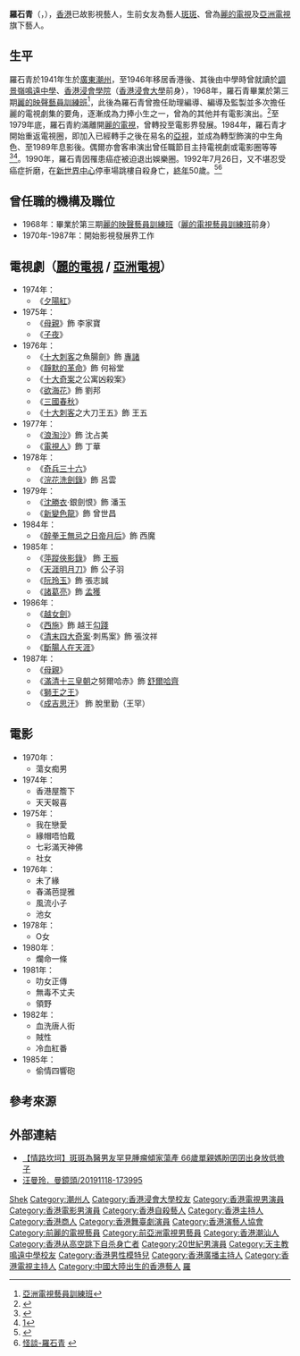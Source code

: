 {{Citation style|time=2021-04-13T02:47:38+00:00}}
{{藝人
| 類型 = 男藝人
| 姓名 = 羅石青
| 羅馬拼音 = Law Shek-Ching
| 英文名 = Danny Law
| 圖片 = Law Sek-Ching.jpg
| 圖片簡介 = 羅石青的生前相片
| 别名 = 羅石青
| 綽號 = 青仔、阿青
| 國籍 = {{BDTC}}
| 出生日期 = 1941年10月18日
| 出生地點 = {{ROC-1928}}[[廣東省|廣東省]][[潮州市|潮州市]]
| 籍貫 = [[廣東|廣東]][[潮州|潮州]]
| 配偶 = [[蘇淑萍|蘇淑萍]]
| 語言 = 廣東話、英語、普通話、潮州話
| 逝世日期 = {{death date and age|1992|7|26|1941|10|18}}
| 逝世地點 = {{HKG-1959}}[[尖沙咀|尖沙咀]][[新世界中心|新世界中心]]停車場大樓
| 職業 = 演員、節目主持、商人
| 教育程度 = 大學畢業
| 母校 = [[天主教鳴遠中學|天主教鳴遠中學]]<br>[[香港浸會大學|香港浸會學院]]
| 活躍年代 = 1960至1980年代
| 經紀公司 = [[麗的電視|麗的電視]]（1968至1979年）<br>[[亞洲電視|亞洲電視]]（1984至1989年）
| 相關團體 = 
| 網站 = 
}}

'''羅石青'''（{{lang-en|Danny Law Shek Ching}}，{{bd|1941年|10月18日|1992年|7月26日|}}），[[香港|香港]]已故影視藝人，生前女友為藝人[[斑斑|斑斑]]、曾為[[麗的電視|麗的電視]]及[[亞洲電視|亞洲電視]]旗下藝人。

== 生平 ==
羅石青於1941年生於[[廣東省|廣東]][[潮汕地區|潮州]]，至1946年移居香港後、其後由中學時曾就讀於[[天主教鳴遠中學|調景嶺鳴遠中學]]、[[香港浸會學院|香港浸會學院]]（[[香港浸會大學|香港浸會大學]]前身），1968年，羅石青畢業於第三期[[麗的映聲藝員訓練班|麗的映聲藝員訓練班]]<ref>[[亞洲電視藝員訓練班|亞洲電視藝員訓練班]]</ref>，此後為羅石青曾擔任助理編導、編導及監製並多次擔任麗的電視劇集的要角，逐漸成為力捧小生之一，曾為的其他并有電影演出。<ref>{{Cite web |url=http://hkmdb.com/db/people/view.mhtml?id=14129&display_set=big5 |title=羅石青-香港影庫 |access-date=2012-01-31 |archive-date=2021-01-27 |archive-url=https://web.archive.org/web/20210127144722/http://hkmdb.com/db/people/view.mhtml?id=14129&display_set=big5 |dead-url=no }}</ref>至1979年底，羅石青約滿離開[[麗的電視|麗的電視]]，曾轉投至電影界發展。1984年，羅石青才開始重返電視圈，即加入已經轉手之後在易名的[[亞洲電視|亞視]]，並成為轉型飾演的中生角色、至1989年息影後。偶爾亦會客串演出曾任職節目主持電視劇或電影圈等等<ref>{{Cite web |url=http://m.gerenjianli.com/Mingren/20/3anm7kpria.html |title=存档副本 |access-date=2020-11-23 |archive-date=2021-03-02 |archive-url=https://web.archive.org/web/20210302013833/http://m.gerenjianli.com/Mingren/20/3anm7kpria.html |dead-url=no }}</ref><ref>[https://movie.douban.com/celebrity/1390855/movies?sortby=time&format=pic]</ref>。1990年，羅石青因罹患癌症被迫退出娛樂圈。1992年7月26日，又不堪忍受癌症折磨，在[[新世界中心|新世界中心]]停車場跳樓自殺身亡，[[訃告|終年]]50歲。<ref>{{Cite web |url=http://leold.yuensang.com/cgi-bin/topic.cgi?action=onlineview&forum=109&topic=240&start=0&show=0&man=dddada |title=續命書也救不了 羅石青前世殺妻今世還債 |access-date=2012-01-31 |archive-url=https://web.archive.org/web/20160307065418/http://leold.yuensang.com/cgi-bin/topic.cgi?action=onlineview&forum=109&man=dddada&show=0&start=0&topic=240 |archive-date=2016-03-07 |dead-url=yes }}</ref><ref>[http://www1.appledaily.atnext.com//template/apple/art_main.cfm?iss_id=20080810&sec_id=462&subsec_id=830&art_id=11455053 怪談-羅石青] {{webarchive|url=https://web.archive.org/web/20080905033738/http://www1.appledaily.atnext.com/template/apple/art_main.cfm?iss_id=20080810&sec_id=462&subsec_id=830&art_id=11455053 |date=2008-09-05 }}</ref>

== 曾任職的機構及職位 ==
* 1968年：畢業於第三期[[麗的映聲藝員訓練班|麗的映聲藝員訓練班]]（[[亞洲電視藝員訓練班|麗的電視藝員訓練班]]前身）
* 1970年-1987年：開始影視發展界工作

== 電視劇（[[麗的電視|麗的電視]] / [[亞洲電視|亞洲電視]]） ==
*1974年：
**《[[夕陽紅|夕陽紅]]》
*1975年：
**《[[母親_(1975年電視劇)|母親]]》飾 李家寶
**《[[子夜_(電視劇)|子夜]]》
*1976年：
**《[[十大刺客|十大刺客]]之魚腸劍》飾 [[專諸|專諸]]
**《[[靜默的革命|靜默的革命]]》飾 何裕堂
**《[[十大奇案|十大奇案]]之公寓凶殺案》
**《[[欲海花|欲海花]]》飾 劉邦
**《[[三國春秋|三國春秋]]》
**《[[十大刺客|十大刺客]]之大刀王五》飾 王五
*1977年：
**《[[浪淘沙_(1977年電視劇)|浪淘沙]]》飾 沈占美
**《[[電視人_(電視劇)|電視人]]》飾 丁華
*1978年：
**《[[奇兵三十六|奇兵三十六]]》
**《[[浣花洗劍錄|浣花洗劍錄]]》飾 呂雲
*1979年：
**《[[沈勝衣|沈勝衣]]·銀劍恨》飾 潘玉
**《[[新變色龍|新變色龍]]》飾 曾世昌
*1984年：
**《[[醉拳王無忌之日帝月后|醉拳王無忌之日帝月后]]》飾 西魔
*1985年：
**《[[萍蹤俠影錄_(1985年電視劇)|萍蹤俠影錄]]》 飾 [[王振|王振]]
**《[[天涯明月刀_(1985年電視劇)|天涯明月刀]]》飾 公子羽
**《[[阮玲玉_(電視劇)|阮玲玉]]》飾 張志誠
**《[[諸葛亮_(電視劇)|諸葛亮]]》飾 [[孟獲|孟獲]]
*1986年：
**《[[越女劍_(電視劇)|越女劍]]》
**《[[西施_(電視劇)|西施]]》飾 越王[[勾踐|勾踐]]
**《[[清末四大奇案　(電視劇)|清末四大奇案]]·刺馬案》飾 張汶祥
**《[[斷腸人在天涯|斷腸人在天涯]]》
*1987年：
**《[[母親_(1987年電視劇)|母親]]》
**《[[滿清十三皇朝|滿清十三皇朝]]之努爾哈赤》飾 [[舒爾哈齊|舒爾哈齊]]
**《[[獅王之王|獅王之王]]》
**《[[成吉思汗_(亞洲電視劇集)|成吉思汗]]》 飾 脫里勤（王罕）

== 電影 ==
*1970年：
**蕩女痴男
*1974年：
**香港屋簷下
**天天報喜
*1975年：
**我在戀愛
**緣帽唔怕戴
**七彩滿天神佛
**社女
*1976年：
**未了緣
**春滿芭提雅
**風流小子
**池女
*1978年：
**O女
*1980年：
**爛命一條
*1981年：
**叻女正傳
**無毒不丈夫
**領野
*1982年：
**血洗唐人街
**賊性
**冷血紅番
*1985年：
**偷情四響砲

== 參考來源 ==
{{Reflist}}

== 外部連結 ==
* [https://skypost.ulifestyle.com.hk/article/2502786/ 【情路坎坷】斑斑為醫男友罕見腫瘤傾家蕩產 66歲單親媽盼囝囝出身放低擔子] {{Wayback|url=https://skypost.ulifestyle.com.hk/article/2502786/ |date=20210302013932 }}
* [https://www.mpweekly.com/entertainment/blogger/ 汪曼玲．曼鏡頭/20191118-173995] {{Wayback|url=https://www.mpweekly.com/entertainment/blogger/ |date=20210503130920 }}

{{DEFAULTSORT:Law}}
[[Category:羅姓|Shek]]
[[Category:潮州人|Category:潮州人]]
[[Category:香港浸會大學校友|Category:香港浸會大學校友]]
[[Category:香港電視男演員|Category:香港電視男演員]]
[[Category:香港電影男演員|Category:香港電影男演員]]
[[Category:香港自殺藝人|Category:香港自殺藝人]]
[[Category:香港主持人|Category:香港主持人]]
[[Category:香港商人|Category:香港商人]]
[[Category:香港舞臺劇演員|Category:香港舞臺劇演員]]
[[Category:香港演藝人協會|Category:香港演藝人協會]]
[[Category:前麗的電視藝員|Category:前麗的電視藝員]]
[[Category:前亞洲電視男藝員|Category:前亞洲電視男藝員]]
[[Category:香港潮汕人|Category:香港潮汕人]]
[[Category:香港从高空跳下自杀身亡者|Category:香港从高空跳下自杀身亡者]]
[[Category:20世紀男演員|Category:20世紀男演員]]
[[Category:天主教鳴遠中學校友|Category:天主教鳴遠中學校友]]
[[Category:香港男性模特兒|Category:香港男性模特兒]]
[[Category:香港廣播主持人|Category:香港廣播主持人]]
[[Category:香港電視主持人|Category:香港電視主持人]]
[[Category:中國大陸出生的香港藝人|Category:中國大陸出生的香港藝人]]
[[Category:周星馳|羅]]
